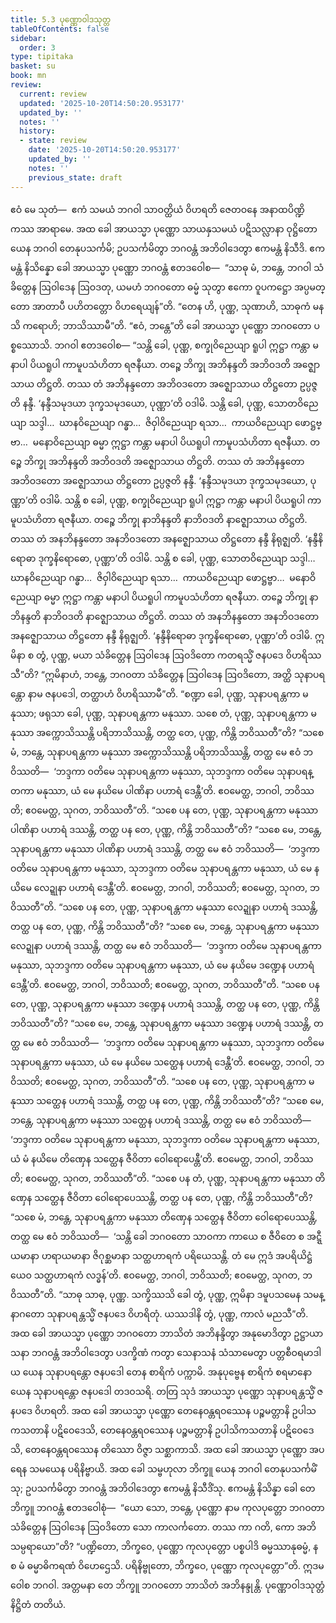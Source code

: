 ```yaml
---
title: 5.3 ပုဏ္ဏောဝါဒသုတ္တ
tableOfContents: false
sidebar:
  order: 3
type: tipitaka
basket: su
book: mn
review:
  current: review
  updated: '2025-10-20T14:50:20.953177'
  updated_by: ''
  notes: ''
  history:
  - state: review
    date: '2025-10-20T14:50:20.953177'
    updated_by: ''
    notes: ''
    previous_state: draft
---
```



<DynamicBreadcrumb />


<ReviewStatus review={frontmatter.review} showDetails={true} />

<HypothesisAnnotation frontmatter={frontmatter} />

<Division number="395" book="mn" e="ch" v="24">

<Paragraph number="1145" book="mn">
ဧဝံ မေ သုတံ—  ဧကံ သမယံ ဘဂဝါ သာဝတ္ထိယံ ဝိဟရတိ ဇေတဝနေ အနာထပိဏ္ဍိကဿ အာရာမေ. အထ ခေါ အာယသ္မာ ပုဏ္ဏော သာယနှသမယံ ပဋိသလ္လာနာ ဝုဋ္ဌိတော ယေန ဘဂဝါ တေနုပသင်္ကမိ; ဥပသင်္ကမိတွာ ဘဂဝန္တံ အဘိဝါဒေတွာ ဧကမန္တံ နိသီဒိ. ဧကမန္တံ နိသိန္နော ခေါ အာယသ္မာ ပုဏ္ဏော ဘဂဝန္တံ ဧတဒဝေါစ—  “သာဓု မံ, ဘန္တေ, ဘဂဝါ သံခိတ္တေန ဩဝါဒေန ဩဝဒတု, ယမဟံ ဘဂဝတော ဓမ္မံ သုတွာ ဧကော ဝူပကဋ္ဌော အပ္ပမတ္တော အာတာပီ ပဟိတတ္တော ဝိဟရေယျန်”တိ. “တေန ဟိ, ပုဏ္ဏ, သုဏာဟိ, သာဓုကံ မနသိ ကရောဟိ; ဘာသိဿာမီ”တိ. “ဧဝံ, ဘန္တေ”တိ ခေါ အာယသ္မာ ပုဏ္ဏော ဘဂဝတော ပစ္စဿောသိ. ဘဂဝါ ဧတဒဝေါစ—
</Paragraph>

<Paragraph number="1146" book="mn">
“သန္တိ ခေါ, ပုဏ္ဏ, စက္ခုဝိညေယျာ ရူပါ ဣဋ္ဌာ ကန္တာ မနာပါ ပိယရူပါ ကာမူပသံဟိတာ ရဇနီယာ. တဉ္စေ ဘိက္ခု အဘိနန္ဒတိ အဘိဝဒတိ အဇ္ဈောသာယ တိဋ္ဌတိ. တဿ တံ အဘိနန္ဒတော အဘိဝဒတော အဇ္ဈောသာယ တိဋ္ဌတော ဥပ္ပဇ္ဇတိ နန္ဒီ. ‘နန္ဒီသမုဒယာ ဒုက္ခသမုဒယော, ပုဏ္ဏာ’တိ ဝဒါမိ.
</Paragraph>

<Paragraph number="1147" book="mn">
သန္တိ ခေါ, ပုဏ္ဏ, သောတဝိညေယျာ သဒ္ဒါ…  ဃာနဝိညေယျာ ဂန္ဓာ…  ဇိဝှါဝိညေယျာ ရသာ…  ကာယဝိညေယျာ ဖောဋ္ဌဗ္ဗာ…  မနောဝိညေယျာ ဓမ္မာ ဣဋ္ဌာ ကန္တာ မနာပါ ပိယရူပါ ကာမူပသံဟိတာ ရဇနီယာ. တဉ္စေ ဘိက္ခု အဘိနန္ဒတိ အဘိဝဒတိ အဇ္ဈောသာယ တိဋ္ဌတိ. တဿ တံ အဘိနန္ဒတော အဘိဝဒတော အဇ္ဈောသာယ တိဋ္ဌတော ဥပ္ပဇ္ဇတိ နန္ဒီ. ‘နန္ဒီသမုဒယာ ဒုက္ခသမုဒယော, ပုဏ္ဏာ’တိ ဝဒါမိ.
</Paragraph>

<Paragraph number="1148" book="mn">
သန္တိ စ ခေါ, ပုဏ္ဏ, စက္ခုဝိညေယျာ ရူပါ ဣဋ္ဌာ ကန္တာ မနာပါ ပိယရူပါ ကာမူပသံဟိတာ ရဇနီယာ. တဉ္စေ ဘိက္ခု နာဘိနန္ဒတိ နာဘိဝဒတိ နာဇ္ဈောသာယ တိဋ္ဌတိ. တဿ တံ အနဘိနန္ဒတော အနဘိဝဒတော အနဇ္ဈောသာယ တိဋ္ဌတော နန္ဒီ နိရုဇ္ဈတိ. ‘နန္ဒီနိရောဓာ ဒုက္ခနိရောဓော, ပုဏ္ဏာ’တိ ဝဒါမိ.
</Paragraph>

<Paragraph number="1149" book="mn">
သန္တိ စ ခေါ, ပုဏ္ဏ, သောတဝိညေယျာ သဒ္ဒါ…  ဃာနဝိညေယျာ ဂန္ဓာ…  ဇိဝှါဝိညေယျာ ရသာ…  ကာယဝိညေယျာ ဖောဋ္ဌဗ္ဗာ…  မနောဝိညေယျာ ဓမ္မာ ဣဋ္ဌာ ကန္တာ မနာပါ ပိယရူပါ ကာမူပသံဟိတာ ရဇနီယာ. တဉ္စေ ဘိက္ခု နာဘိနန္ဒတိ နာဘိဝဒတိ နာဇ္ဈောသာယ တိဋ္ဌတိ. တဿ တံ အနဘိနန္ဒတော အနဘိဝဒတော အနဇ္ဈောသာယ တိဋ္ဌတော နန္ဒီ နိရုဇ္ဈတိ. ‘နန္ဒီနိရောဓာ ဒုက္ခနိရောဓော, ပုဏ္ဏာ’တိ ဝဒါမိ.
</Paragraph>

<Paragraph number="1150" book="mn">
ဣမိနာ စ တွံ, ပုဏ္ဏ, မယာ သံခိတ္တေန ဩဝါဒေန ဩဝဒိတော ကတရသ္မိံ ဇနပဒေ ဝိဟရိဿသီ”တိ? “ဣမိနာဟံ, ဘန္တေ, ဘဂဝတာ သံခိတ္တေန ဩဝါဒေန ဩဝဒိတော, အတ္ထိ သုနာပရန္တော နာမ ဇနပဒေါ, တတ္ထာဟံ ဝိဟရိဿာမီ”တိ.
</Paragraph>

</Division>
<Division number="396" book="mn" e="ch" v="24">

<Paragraph number="1151" book="mn">
“စဏ္ဍာ ခေါ, ပုဏ္ဏ, သုနာပရန္တကာ မနုဿာ; ဖရုသာ ခေါ, ပုဏ္ဏ, သုနာပရန္တကာ မနုဿာ. သစေ တံ, ပုဏ္ဏ, သုနာပရန္တကာ မနုဿာ အက္ကောသိဿန္တိ ပရိဘာသိဿန္တိ, တတ္ထ တေ, ပုဏ္ဏ, ကိန္တိ ဘဝိဿတီ”တိ? “သစေ မံ, ဘန္တေ, သုနာပရန္တကာ မနုဿာ အက္ကောသိဿန္တိ ပရိဘာသိဿန္တိ, တတ္ထ မေ ဧဝံ ဘဝိဿတိ—  ‘ဘဒ္ဒကာ ဝတိမေ သုနာပရန္တကာ မနုဿာ, သုဘဒ္ဒကာ ဝတိမေ သုနာပရန္တကာ မနုဿာ, ယံ မေ နယိမေ ပါဏိနာ ပဟာရံ ဒေန္တီ’တိ. ဧဝမေတ္ထ, ဘဂဝါ, ဘဝိဿတိ; ဧဝမေတ္ထ, သုဂတ, ဘဝိဿတီ”တိ.
</Paragraph>

<Paragraph number="1152" book="mn">
“သစေ ပန တေ, ပုဏ္ဏ, သုနာပရန္တကာ မနုဿာ ပါဏိနာ ပဟာရံ ဒဿန္တိ, တတ္ထ ပန တေ, ပုဏ္ဏ, ကိန္တိ ဘဝိဿတီ”တိ? “သစေ မေ, ဘန္တေ, သုနာပရန္တကာ မနုဿာ ပါဏိနာ ပဟာရံ ဒဿန္တိ, တတ္ထ မေ ဧဝံ ဘဝိဿတိ—  ‘ဘဒ္ဒကာ ဝတိမေ သုနာပရန္တကာ မနုဿာ, သုဘဒ္ဒကာ ဝတိမေ သုနာပရန္တကာ မနုဿာ, ယံ မေ နယိမေ လေဍ္ဍုနာ ပဟာရံ ဒေန္တီ’တိ. ဧဝမေတ္ထ, ဘဂဝါ, ဘဝိဿတိ; ဧဝမေတ္ထ, သုဂတ, ဘဝိဿတီ”တိ.
</Paragraph>

<Paragraph number="1153" book="mn">
“သစေ ပန တေ, ပုဏ္ဏ, သုနာပရန္တကာ မနုဿာ လေဍ္ဍုနာ ပဟာရံ ဒဿန္တိ, တတ္ထ ပန တေ, ပုဏ္ဏ, ကိန္တိ ဘဝိဿတီ”တိ? “သစေ မေ, ဘန္တေ, သုနာပရန္တကာ မနုဿာ လေဍ္ဍုနာ ပဟာရံ ဒဿန္တိ, တတ္ထ မေ ဧဝံ ဘဝိဿတိ—  ‘ဘဒ္ဒကာ ဝတိမေ သုနာပရန္တကာ မနုဿာ, သုဘဒ္ဒကာ ဝတိမေ သုနာပရန္တကာ မနုဿာ, ယံ မေ နယိမေ ဒဏ္ဍေန ပဟာရံ ဒေန္တီ’တိ. ဧဝမေတ္ထ, ဘဂဝါ, ဘဝိဿတိ; ဧဝမေတ္ထ, သုဂတ, ဘဝိဿတီ”တိ.
</Paragraph>

<Paragraph number="1154" book="mn">
“သစေ ပန တေ, ပုဏ္ဏ, သုနာပရန္တကာ မနုဿာ ဒဏ္ဍေန ပဟာရံ ဒဿန္တိ, တတ္ထ ပန တေ, ပုဏ္ဏ, ကိန္တိ ဘဝိဿတီ”တိ? “သစေ မေ, ဘန္တေ, သုနာပရန္တကာ မနုဿာ ဒဏ္ဍေန ပဟာရံ ဒဿန္တိ, တတ္ထ မေ ဧဝံ ဘဝိဿတိ—  ‘ဘဒ္ဒကာ ဝတိမေ သုနာပရန္တကာ မနုဿာ, သုဘဒ္ဒကာ ဝတိမေ သုနာပရန္တကာ မနုဿာ, ယံ မေ နယိမေ သတ္ထေန ပဟာရံ ဒေန္တီ’တိ. ဧဝမေတ္ထ, ဘဂဝါ, ဘဝိဿတိ; ဧဝမေတ္ထ, သုဂတ, ဘဝိဿတီ”တိ.
</Paragraph>

<Paragraph number="1155" book="mn">
“သစေ ပန တေ, ပုဏ္ဏ, သုနာပရန္တကာ မနုဿာ သတ္ထေန ပဟာရံ ဒဿန္တိ, တတ္ထ ပန တေ, ပုဏ္ဏ, ကိန္တိ ဘဝိဿတီ”တိ? “သစေ မေ, ဘန္တေ, သုနာပရန္တကာ မနုဿာ သတ္ထေန ပဟာရံ ဒဿန္တိ, တတ္ထ မေ ဧဝံ ဘဝိဿတိ—  ‘ဘဒ္ဒကာ ဝတိမေ သုနာပရန္တကာ မနုဿာ, သုဘဒ္ဒကာ ဝတိမေ သုနာပရန္တကာ မနုဿာ, ယံ မံ နယိမေ တိဏှေန သတ္ထေန ဇီဝိတာ ဝေါရောပေန္တီ’တိ. ဧဝမေတ္ထ, ဘဂဝါ, ဘဝိဿတိ; ဧဝမေတ္ထ, သုဂတ, ဘဝိဿတီ”တိ.
</Paragraph>

<Paragraph number="1156" book="mn">
“သစေ ပန တံ, ပုဏ္ဏ, သုနာပရန္တကာ မနုဿာ တိဏှေန သတ္ထေန ဇီဝိတာ ဝေါရောပေဿန္တိ, တတ္ထ ပန တေ, ပုဏ္ဏ, ကိန္တိ ဘဝိဿတီ”တိ? “သစေ မံ, ဘန္တေ, သုနာပရန္တကာ မနုဿာ တိဏှေန သတ္ထေန ဇီဝိတာ ဝေါရောပေဿန္တိ, တတ္ထ မေ ဧဝံ ဘဝိဿတိ—  ‘သန္တိ ခေါ ဘဂဝတော သာဝကာ ကာယေ စ ဇီဝိတေ စ အဋ္ဋီယမာနာ ဟရာယမာနာ ဇိဂုစ္ဆမာနာ သတ္ထဟာရကံ ပရိယေသန္တိ. တံ မေ ဣဒံ အပရိယိဋ္ဌံယေဝ သတ္ထဟာရကံ လဒ္ဓန်’တိ. ဧဝမေတ္ထ, ဘဂဝါ, ဘဝိဿတိ; ဧဝမေတ္ထ, သုဂတ, ဘဝိဿတီ”တိ. “သာဓု သာဓု, ပုဏ္ဏ. သက္ခိဿသိ ခေါ တွံ, ပုဏ္ဏ, ဣမိနာ ဒမူပသမေန သမန္နာဂတော သုနာပရန္တသ္မိံ ဇနပဒေ ဝိဟရိတုံ. ယဿဒါနိ တွံ, ပုဏ္ဏ, ကာလံ မညသီ”တိ.
</Paragraph>

</Division>
<Division number="397" book="mn" e="ch" v="24">

<Paragraph number="1157" book="mn">
အထ ခေါ အာယသ္မာ ပုဏ္ဏော ဘဂဝတော ဘာသိတံ အဘိနန္ဒိတွာ အနုမောဒိတွာ ဥဋ္ဌာယာသနာ ဘဂဝန္တံ အဘိဝါဒေတွာ ပဒက္ခိဏံ ကတွာ သေနာသနံ သံသာမေတွာ ပတ္တစီဝရမာဒါယ ယေန သုနာပရန္တော ဇနပဒေါ တေန စာရိကံ ပက္ကာမိ. အနုပုဗ္ဗေန စာရိကံ စရမာနော ယေန သုနာပရန္တော ဇနပဒေါ တဒဝသရိ. တတြ သုဒံ အာယသ္မာ ပုဏ္ဏော သုနာပရန္တသ္မိံ ဇနပဒေ ဝိဟရတိ. အထ ခေါ အာယသ္မာ ပုဏ္ဏော တေနေဝန္တရဝဿေန ပဉ္စမတ္တာနိ ဥပါသကသတာနိ ပဋိဝေဒေသိ, တေနေဝန္တရဝဿေန ပဉ္စမတ္တာနိ ဥပါသိကသတာနိ ပဋိဝေဒေသိ, တေနေဝန္တရဝဿေန တိဿော ဝိဇ္ဇာ သစ္ဆာကာသိ. အထ ခေါ အာယသ္မာ ပုဏ္ဏော အပရေန သမယေန ပရိနိဗ္ဗာယိ.
</Paragraph>

<Paragraph number="1158" book="mn">
အထ ခေါ သမ္ဗဟုလာ ဘိက္ခူ ယေန ဘဂဝါ တေနုပသင်္ကမိံသု; ဥပသင်္ကမိတွာ ဘဂဝန္တံ အဘိဝါဒေတွာ ဧကမန္တံ နိသီဒိံသု. ဧကမန္တံ နိသိန္နာ ခေါ တေ ဘိက္ခူ ဘဂဝန္တံ ဧတဒဝေါစုံ—  “ယော သော, ဘန္တေ, ပုဏ္ဏော နာမ ကုလပုတ္တော ဘဂဝတာ သံခိတ္တေန ဩဝါဒေန ဩဝဒိတော သော ကာလင်္ကတော. တဿ ကာ ဂတိ, ကော အဘိသမ္ပရာယော”တိ? “ပဏ္ဍိတော, ဘိက္ခဝေ, ပုဏ္ဏော ကုလပုတ္တော ပစ္စပါဒိ ဓမ္မဿာနုဓမ္မံ, န စ မံ ဓမ္မာဓိကရဏံ ဝိဟေဌေသိ. ပရိနိဗ္ဗုတော, ဘိက္ခဝေ, ပုဏ္ဏော ကုလပုတ္တော”တိ.
</Paragraph>

<Paragraph number="1159" book="mn">
ဣဒမဝေါစ ဘဂဝါ. အတ္တမနာ တေ ဘိက္ခူ ဘဂဝတော ဘာသိတံ အဘိနန္ဒုန္တိ.

</Paragraph>
</Division>

<Paragraph number="1160" type="center" book="mn">
ပုဏ္ဏောဝါဒသုတ္တံ နိဋ္ဌိတံ တတိယံ.
</Paragraph>